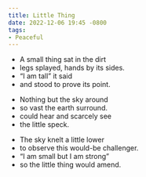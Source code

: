 ```yaml
---
title: Little Thing
date: 2022-12-06 19:45 -0800
tags:
- Peaceful
---
```


- A small thing sat in the dirt
- legs splayed, hands by its sides.
- <q>I am tall</q> it said
- and stood to prove its point.

+ Nothing but the sky around
+ so vast the earth surround.
+ could hear and scarcely see
+ the little speck.

- The sky knelt a little lower
- to observe this would-be challenger.
- <q>I am small but I am strong</q>
- so the little thing would amend.
